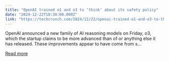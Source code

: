 ```yaml
---
title: "OpenAI trained o1 and o3 to ‘think’ about its safety policy"
date: "2024-12-22T18:30:00.000Z"
link: "https://techcrunch.com/2024/12/22/openai-trained-o1-and-o3-to-think-about-its-safety-policy/"
---
```


OpenAI announced a new family of AI reasoning models on Friday, o3, which the startup claims to be more advanced than o1 or anything else it has released. These improvements appear to have come from s...

[Read more](https://techcrunch.com/2024/12/22/openai-trained-o1-and-o3-to-think-about-its-safety-policy/)
